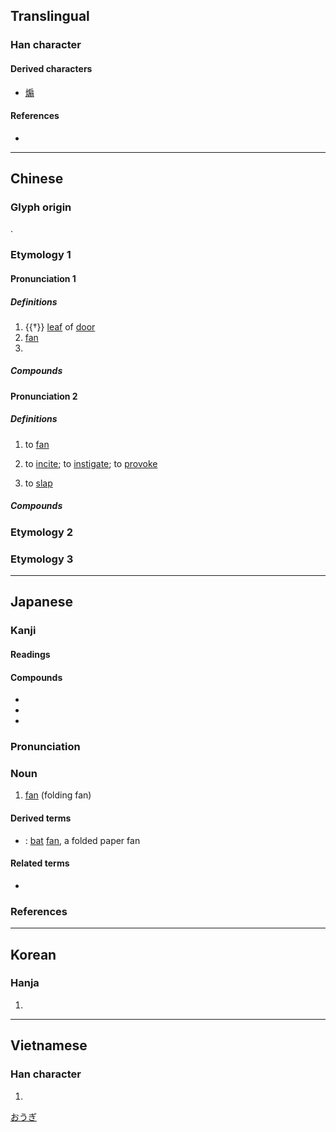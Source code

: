 {{also|煽|搧}}
{{character info/new}}
==Translingual==

===Han character===
{{Han char|rn=63|rad=戶|as=06|sn=10|four=30227|canj=HSSMM,ISSMM|ids=⿸戶羽, ⿸户羽, ⿸戸羽}}

====Derived characters====
* [[煽]]

====References====
* {{Han ref|kx=0416.140|dkj=11743|dj=0761.160|hdz=32263.060|uh=6247|ud=25159|bh=AEB0|bd=44720}}

----

==Chinese==
{{zh-forms}}

===Glyph origin===
{{Han etym}}
{{Han compound|戶|羽|ls=ic|t1=door|t2=feather}}.

===Etymology 1===

====Pronunciation 1====
{{zh-pron
|m=shàn
|m-s=
|c=sin3
|c-t=
|g=
|h=pfs=san;gd=san4
|j=
|mb=si̿ng
|md=siéng
|mn=siàn/sìⁿ
|mn_note=sìⁿ - vernacular; siàn - literary
|mn-t=sin3
|w=
|x=
|mc=2
|oc=1,2
|cat=n,cls
}}

=====Definitions=====
{{zh-hanzi}}

# {{†}} [[leaf]] of [[door]]
# [[fan]]
# {{zh-classifier|[[door]]s, [[window]]s}}

=====Compounds=====
{{zh-der|合歡扇|兩扇皮|團香扇|團扇|丟紙扇|卻扇|宮扇|吊扇|六扇門|寶扇|冬扇夏爐|團扇妾|夏鑪冬扇|扇子生|搖鵝毛扇|扇形|折扇|檀香扇|沖積扇|扇墜兒|扇對|扇子|白團扇|打扇|桃花扇|扇形角|撒扇|秋風團扇|磨扇墜手|格扇|秋扇見捐|扇牌|歌扇|秋扇|掌扇|扇葉蒲葵|扇形理論|班姬詠扇|扇面|扇車|扇馬|扇面對|扇舞|波扇|油紙扇|摺疊扇|油搭扇|扇骨子|海扇|摺扇|扇貝|雉尾扇|紙扇|羅扇|聚頭扇|肋巴扇兒|芭蕉扇|羽扇綸巾|蒲葵扇|闔扇|門扇|香扇|羽扇|舞衫歌扇|葵扇|鵰翎扇|鵝翎扇|鵝毛扇|電風扇|紈扇|蕉扇|走扇|篋扇|鞋扇|風扇|鐵扇公主|骨扇|電扇|隔扇|蒲扇價增|羽扇豆|舉扇一撝|竹扇|蒲扇|落地扇}}

====Pronunciation 2====
{{zh-pron
|m=shān
|c=sin3
|h=pfs=san
|md=siéng
|mn=siàn/sìⁿ
|mn_note=sìⁿ - vernacular; siàn - literary
|dial=n
|mc=1
|oc=n,1
|cat=v
}}

=====Definitions=====
{{zh-hanzi}}

# to [[fan]]
#: {{zh-x|因為 大廳 裡 很 熱，她 扇{shān} 個 不停。|As the hall was very hot, she kept '''fanning''' herself all the time.}}
#: {{zh-alt-inline|[[煽]]<small> (for invigorating fire)</small>|搧}}
# to [[incite]]; to [[instigate]]; to [[provoke]]
#: {{zh-alt-inline|煽}}
# to [[slap]] {{qualifier|somebody on the face}}
#: {{zh-x|我 真 想 扇{shān} 你 一 個 耳光。|I could '''give you a slap''' in the face.}}
#: {{zh-alt-inline|搧}}

=====Compounds=====
{{zh-der|來扇館|扇枕溫衾|扇枕溫席|扇火止沸|扇動|扇涼翅兒|溫席扇枕|扇誘|扇揚|扇風耳朵|扇枕溫被}}

===Etymology 2===
{{zh-see|煽|ss}}

===Etymology 3===
{{zh-see|搧|ss}}

----

==Japanese==

===Kanji===
{{ja-kanji|grade=7|rs=戶06}}

====Readings====
{{ja-readings
|goon=せん
|kanon=せん
|kun=おうぎ-
}}

====Compounds====
* {{ja-r|扇子|せんす}}
* {{ja-r|団扇|うちわ}}
* {{ja-r|鉄扇|てっせん}}

{{wikipedia|lang=ja}}
{{ja-kanjitab|おうぎ|yomi=k}}

===Pronunciation===
{{ja-pron|yomi=k|おうぎ|acc=3|acc_ref=DJR}}

===Noun===
{{ja-noun|おうぎ|hhira=あふぎ}}

# [[fan]] (folding fan)

====Derived terms====
* {{ja-r|蝙蝠扇|かわほりおうぎ}}: [[bat]] [[fan]], a folded paper fan

====Related terms====
* {{ja-r|扇ぐ|あおぐ|gloss=to [[fan]]}}

===References===
<references/>

[[Category:ja:Fans|おうぎ]]

----

==Korean==

===Hanja===
{{ko-hanja|hangeul=선|eumhun=}}

# {{defn|lang=ko|sort=戶06}}

----

==Vietnamese==

===Han character===
{{vi-hantu|[[phiến]], [[thiên]]|rs=戶06}}

# {{defn|lang=vi}}